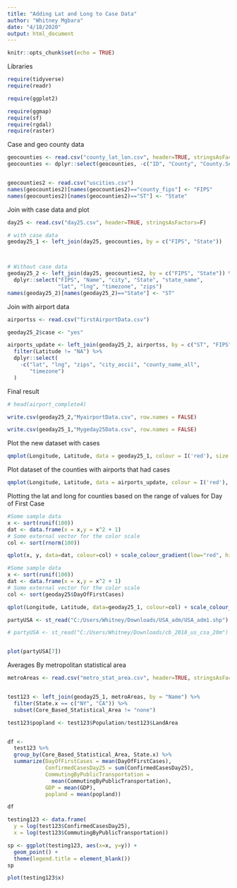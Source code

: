 ```yaml
---
title: "Adding Lat and Long to Case Data"
author: "Whitney Mgbara"
date: "4/18/2020"
output: html_document
---
```


```r
knitr::opts_chunk$set(echo = TRUE)
```



Libraries
```r

require(tidyverse)
require(readr)

require(ggplot2)

require(ggmap)
require(sf) 
require(rgdal)
require(raster)
```



Case and geo county data
```r

geocounties <- read.csv("county_lat_lon.csv", header=TRUE, stringsAsFactors=F)
geocounties <- dplyr::select(geocounties, -c("ID", "County", "County.Seat.s."))


geocounties2 <- read.csv("uscities.csv")
names(geocounties2)[names(geocounties2)=="county_fips"] <- "FIPS"
names(geocounties2)[names(geocounties2)=="ST"] <- "State"

```


Join with case data and plot
```r
day25 <- read.csv("day25.csv", header=TRUE, stringsAsFactors=F)


```


```r

# with case data
geoday25_1 <- left_join(day25, geocounties, by = c("FIPS", "State")) 



# Without case data
geoday25_2 <- left_join(day25, geocounties2, by = c("FIPS", "State")) %>%
  dplyr::select("FIPS", "Name", "city", "State", "state_name", 
                "lat", "lng", "timezone", "zips")
names(geoday25_2)[names(geoday25_2)=="State"] <- "ST"


```



Join with airport data
```r

airportss <- read.csv("firstAirportData.csv")

geoday25_2$case <- "yes"

airports_update <- left_join(geoday25_2, airportss, by = c("ST", "FIPS", "city", "state_name")) %>%
  filter(Latitude != "NA") %>%
  dplyr::select(
    -c("lat", "lng", "zips", "city_ascii", "county_name_all", 
       "timezone")
  )

```



Final result
```r
# head(airport_complete4)

write.csv(geoday25_2,"MyairportData.csv", row.names = FALSE)

write.csv(geoday25_1,"Mygeday25Data.csv", row.names = FALSE)
```


Plot the new dataset with cases
```r
qmplot(Longitude, Latitude, data = geoday25_1, colour = I('red'), size = I(0.5), darken = .3)
```


Plot dataset of the counties with airports that had cases
```r
qmplot(Longitude, Latitude, data = airports_update, colour = I('red'), size = I(0.5), darken = .3)
```



Plotting the lat and long for counties based on the range of values for Day of First Case
```r

#Some sample data
x <- sort(runif(100))
dat <- data.frame(x = x,y = x^2 + 1)
# Some external vector for the color scale
col <- sort(rnorm(100))

qplot(x, y, data=dat, colour=col) + scale_colour_gradient(low="red", high="blue")

#Some sample data
x <- sort(runif(100))
dat <- data.frame(x = x,y = x^2 + 1)
# Some external vector for the color scale
col <- sort(geoday25$DayOfFirstCases)

qplot(Longitude, Latitude, data=geoday25_1, colour=col) + scale_colour_gradient(low="red", high="blue")

```




```r

partyUSA <- st_read("C:/Users/Whitney/Downloads/USA_adm/USA_adm1.shp")

# partyUSA <- st_read("C:/Users/Whitney/Downloads/cb_2018_us_csa_20m")


plot(partyUSA[7])
```



Averages By metropolitan statistical area
```r

metroAreas <- read.csv("metro_stat_area.csv", header=TRUE, stringsAsFactors=F)


test123 <- left_join(geoday25_1, metroAreas, by = "Name") %>%
  filter(State.x == c("NY", "CA")) %>%
  subset(Core_Based_Statistical_Area != "none")

test123$popland <- test123$Population/test123$LandArea


df <- 
  test123 %>% 
  group_by(Core_Based_Statistical_Area, State.x) %>%
  summarize(DayOfFirstCases = mean(DayOfFirstCases),
            ConfirmedCasesDay25 = sum(ConfirmedCasesDay25),
            CommutingByPublicTransportation =
              mean(CommutingByPublicTransportation), 
            GDP = mean(GDP),
            popland = mean(popland))

df


```



```r

testing123 <- data.frame(
  y = log(test123$ConfirmedCasesDay25), 
  x = log(test123$CommutingByPublicTransportation)) 

sp <- ggplot(testing123, aes(x=x, y=y)) +
  geom_point() +
  theme(legend.title = element_blank())
sp 

```



```r

plot(testing123$x)
```




